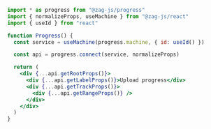 ```jsx
import * as progress from "@zag-js/progress"
import { normalizeProps, useMachine } from "@zag-js/react"
import { useId } from "react"

function Progress() {
  const service = useMachine(progress.machine, { id: useId() })

  const api = progress.connect(service, normalizeProps)

  return (
    <div {...api.getRootProps()}>
      <div {...api.getLabelProps()}>Upload progress</div>
      <div {...api.getTrackProps()}>
        <div {...api.getRangeProps()} />
      </div>
    </div>
  )
}
```
